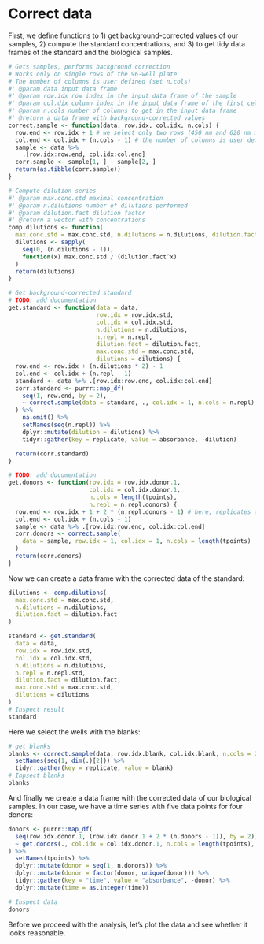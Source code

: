 # Correct data {#correct-data}
First, we define functions to 1) get background-corrected values of our samples, 2) compute the standard concentrations, and 3) to get tidy data frames of the standard and the biological samples.
```r
# Gets samples, performs background correction
# Works only on single rows of the 96-well plate
# The number of columns is user defined (set n.cols)
#' @param data input data frame
#' @param row.idx row index in the input data frame of the sample
#' @param col.dix column index in the input data frame of the first cell of the sample
#' @param n.cols number of columns to get in the input data frame
#' @return a data frame with background-corrected values
correct.sample <- function(data, row.idx, col.idx, n.cols) {
  row.end <- row.idx + 1 # we select only two rows (450 nm and 620 nm measurements)
  col.end <- col.idx + (n.cols - 1) # the number of columns is user defined
  sample <- data %>%
    .[row.idx:row.end, col.idx:col.end]
  corr.sample <- sample[1, ] - sample[2, ]
  return(as.tibble(corr.sample))
}

# Compute dilution series
#' @param max.conc.std maximal concentration
#' @param n.dilutions number of dilutions performed
#' @param dilution.fact dilution factor
#' @return a vector with concentrations
comp.dilutions <- function(
  max.conc.std = max.conc.std, n.dilutions = n.dilutions, dilution.fact = dilution.fact) {
  dilutions <- sapply(
    seq(0, (n.dilutions - 1)),
    function(x) max.conc.std / (dilution.fact^x)
  )
  return(dilutions)
}

# Get background-corrected standard
# TODO: add documentation
get.standard <- function(data = data,
                         row.idx = row.idx.std,
                         col.idx = col.idx.std,
                         n.dilutions = n.dilutions,
                         n.repl = n.repl,
                         dilution.fact = dilution.fact,
                         max.conc.std = max.conc.std, 
                         dilutions = dilutions) {
  row.end <- row.idx + (n.dilutions * 2) - 1
  col.end <- col.idx + (n.repl - 1)
  standard <- data %>% .[row.idx:row.end, col.idx:col.end]
  corr.standard <- purrr::map_df(
    seq(1, row.end, by = 2),
    ~ correct.sample(data = standard, ., col.idx = 1, n.cols = n.repl)
  ) %>%
    na.omit() %>%
    setNames(seq(n.repl)) %>%
    dplyr::mutate(dilution = dilutions) %>%
    tidyr::gather(key = replicate, value = absorbance, -dilution)

  return(corr.standard)
}

# TODO: add documentation
get.donors <- function(row.idx = row.idx.donor.1,
                       col.idx = col.idx.donor.1,
                       n.cols = length(tpoints),
                       n.repl = n.repl.donors) {
  row.end <- row.idx + 1 + 2 * (n.repl.donors - 1) # here, replicates are performed row-wise
  col.end <- col.idx + (n.cols - 1)
  sample <- data %>% .[row.idx:row.end, col.idx:col.end]
  corr.donors <- correct.sample(
    data = sample, row.idx = 1, col.idx = 1, n.cols = length(tpoints)
  )
  return(corr.donors)
}
```

Now we can create a data frame with the corrected data of the standard:
```r
dilutions <- comp.dilutions(
  max.conc.std = max.conc.std,
  n.dilutions = n.dilutions,
  dilution.fact = dilution.fact
)

standard <- get.standard(
  data = data,
  row.idx = row.idx.std,
  col.idx = col.idx.std,
  n.dilutions = n.dilutions,
  n.repl = n.repl.std,
  dilution.fact = dilution.fact,
  max.conc.std = max.conc.std, 
  dilutions = dilutions
)
# Inspect result
standard
```

Here we select the wells with the blanks:
```r
# get blanks
blanks <- correct.sample(data, row.idx.blank, col.idx.blank, n.cols = 2) %>%
  setNames(seq(1, dim(.)[2])) %>%
  tidyr::gather(key = replicate, value = blank)
# Inpsect blanks
blanks
```

And finally we create a data frame with the corrected data of our biological samples. In our case, we have a time series with five data points for four donors:
```r
donors <- purrr::map_df(
  seq(row.idx.donor.1, (row.idx.donor.1 + 2 * (n.donors - 1)), by = 2),
  ~ get.donors(., col.idx = col.idx.donor.1, n.cols = length(tpoints), n.repl = n.repl.donors)
) %>%
  setNames(tpoints) %>%
  dplyr::mutate(donor = seq(1, n.donors)) %>%
  dplyr::mutate(donor = factor(donor, unique(donor))) %>%
  tidyr::gather(key = "time", value = "absorbance", -donor) %>%
  dplyr::mutate(time = as.integer(time))

# Inspect data
donors
```

Before we proceed with the analysis, let's plot the data and see whether it looks reasonable. 